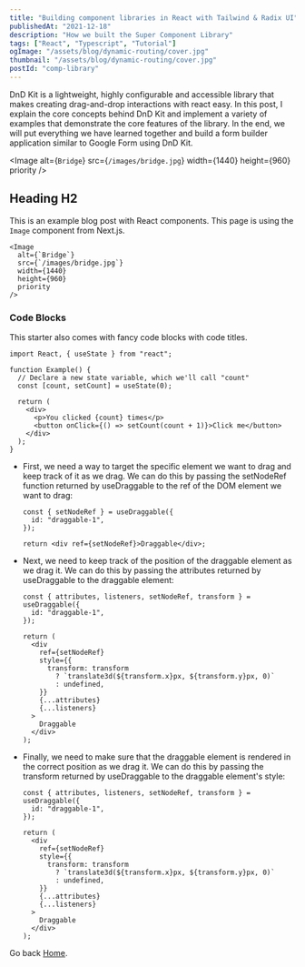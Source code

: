 ```yaml
---
title: "Building component libraries in React with Tailwind & Radix UI"
publishedAt: "2021-12-18"
description: "How we built the Super Component Library"
tags: ["React", "Typescript", "Tutorial"]
ogImage: "/assets/blog/dynamic-routing/cover.jpg"
thumbnail: "/assets/blog/dynamic-routing/cover.jpg"
postId: "comp-library"
---
```


DnD Kit is a lightweight, highly configurable and accessible library that makes creating drag-and-drop interactions with react easy. In this post, I explain the core concepts behind DnD Kit and implement a variety of examples that demonstrate the core features of the library. In the end, we will put everything we have learned together and build a form builder application similar to Google Form using DnD Kit.

<Image
  alt={`Bridge`}
  src={`/images/bridge.jpg`}
  width={1440}
  height={960}
  priority
/>

## Heading H2

This is an example blog post with React components. This page is using the `Image` component from Next.js.

```tsx
<Image
  alt={`Bridge`}
  src={`/images/bridge.jpg`}
  width={1440}
  height={960}
  priority
/>
```

### Code Blocks

This starter also comes with fancy code blocks with code titles.

```tsx
import React, { useState } from "react";

function Example() {
  // Declare a new state variable, which we'll call "count"
  const [count, setCount] = useState(0);

  return (
    <div>
      <p>You clicked {count} times</p>
      <button onClick={() => setCount(count + 1)}>Click me</button>
    </div>
  );
}
```

- First, we need a way to target the specific element we want to drag and keep track of it as we drag. We can do this by passing the setNodeRef function returned by useDraggable to the ref of the DOM element we want to drag:

  ```tsx
  const { setNodeRef } = useDraggable({
    id: "draggable-1",
  });

  return <div ref={setNodeRef}>Draggable</div>;
  ```

- Next, we need to keep track of the position of the draggable element as we drag it. We can do this by passing the attributes returned by useDraggable to the draggable element:

  ```tsx
  const { attributes, listeners, setNodeRef, transform } = useDraggable({
    id: "draggable-1",
  });

  return (
    <div
      ref={setNodeRef}
      style={{
        transform: transform
          ? `translate3d(${transform.x}px, ${transform.y}px, 0)`
          : undefined,
      }}
      {...attributes}
      {...listeners}
    >
      Draggable
    </div>
  );
  ```

- Finally, we need to make sure that the draggable element is rendered in the correct position as we drag it. We can do this by passing the transform returned by useDraggable to the draggable element's style:

  ```tsx
  const { attributes, listeners, setNodeRef, transform } = useDraggable({
    id: "draggable-1",
  });

  return (
    <div
      ref={setNodeRef}
      style={{
        transform: transform
          ? `translate3d(${transform.x}px, ${transform.y}px, 0)`
          : undefined,
      }}
      {...attributes}
      {...listeners}
    >
      Draggable
    </div>
  );
  ```

Go back [Home](/).

